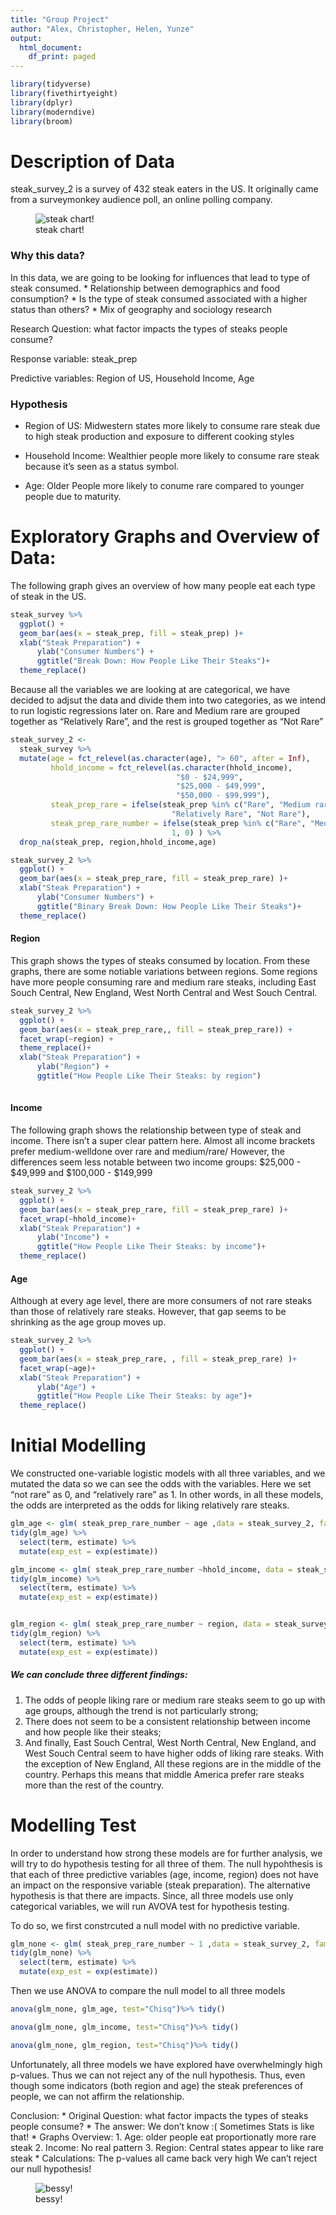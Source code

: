 ```yaml
---
title: "Group Project"
author: "Alex, Christopher, Helen, Yunze"
output:
  html_document:
    df_print: paged
---
```




```r
library(tidyverse)
library(fivethirtyeight)
library(dplyr)
library(moderndive)
library(broom)
```

# Description of Data

steak_survey_2 is a survey of 432 steak eaters in the US. It originally came from a surveymonkey audience poll, an online polling company. 


![steak chart!](https://steakandco.files.wordpress.com/2012/11/degrees2.jpg)


### Why this data?

In this data, we are going to be looking for influences that lead to type of steak consumed. 
* Relationship between demographics and food consumption?
* Is the type of steak consumed associated with a higher status than others?
* Mix of geography and sociology research

Research Question: what factor impacts the types of steaks people consume?

Response variable: steak_prep

Predictive variables: Region of US, Household Income, Age

### Hypothesis

* Region of US: Midwestern states more likely to consume rare steak due to high steak production and exposure to different cooking styles

* Household Income: Wealthier people more likely to consume rare steak because it's seen as a status symbol.

* Age: Older People more likely to conume rare compared to younger people due to maturity. 

# Exploratory Graphs and Overview of Data:

The following graph gives an overview of how many people eat each type of steak in the US. 

```r
steak_survey %>% 
  ggplot() + 
  geom_bar(aes(x = steak_prep, fill = steak_prep) )+
  xlab("Steak Preparation") +
      ylab("Consumer Numbers") +
      ggtitle("Break Down: How People Like Their Steaks")+
  theme_replace()

```


Because all the variables we are looking at are categorical, we have decided to adjsut the data and divide them into two categories, as we intend to run logistic regressions later on. Rare and Medium rare are grouped together as "Relatively Rare", and the rest is grouped together as "Not Rare"

```r

steak_survey_2 <-
  steak_survey %>% 
  mutate(age = fct_relevel(as.character(age), "> 60", after = Inf),
         hhold_income = fct_relevel(as.character(hhold_income),
                                     "$0 - $24,999",
                                     "$25,000 - $49,999",
                                     "$50,000 - $99,999"),
         steak_prep_rare = ifelse(steak_prep %in% c("Rare", "Medium rare"),
                                    "Relatively Rare", "Not Rare"),
         steak_prep_rare_number = ifelse(steak_prep %in% c("Rare", "Medium rare"),
                                    1, 0) ) %>% 
  drop_na(steak_prep, region,hhold_income,age)

steak_survey_2 %>% 
  ggplot() + 
  geom_bar(aes(x = steak_prep_rare, fill = steak_prep_rare) )+
  xlab("Steak Preparation") +
      ylab("Consumer Numbers") +
      ggtitle("Binary Break Down: How People Like Their Steaks")+
  theme_replace()


```

#### Region
This graph shows the types of steaks consumed by location. From these graphs, there are some notiable variations between regions. Some regions have more people consuming rare and medium rare steaks, including East Souch Central, New England, West North Central and West Souch Central.

```r
steak_survey_2 %>% 
  ggplot() + 
  geom_bar(aes(x = steak_prep_rare,, fill = steak_prep_rare)) +
  facet_wrap(~region) +
  theme_replace()+
  xlab("Steak Preparation") +
      ylab("Region") +
      ggtitle("How People Like Their Steaks: by region")
 
```

#### Income
The following graph shows the relationship between type of steak and income. There isn't a super clear pattern here. Almost all income brackets prefer medium-welldone over rare and medium/rare/ However, the differences seem less notable between two income groups: $25,000 - $49,999 and $100,000 - $149,999

```r
steak_survey_2 %>% 
  ggplot() + 
  geom_bar(aes(x = steak_prep_rare, fill = steak_prep_rare) )+
  facet_wrap(~hhold_income)+
  xlab("Steak Preparation") +
      ylab("Income") +
      ggtitle("How People Like Their Steaks: by income")+
  theme_replace()
```

#### Age
Although at every age level, there are more consumers of not rare steaks than those of relatively rare steaks. However, that gap seems to be shrinking as the age group moves up.

```r
steak_survey_2 %>% 
  ggplot() + 
  geom_bar(aes(x = steak_prep_rare, , fill = steak_prep_rare) )+
  facet_wrap(~age)+
  xlab("Steak Preparation") +
      ylab("Age") +
      ggtitle("How People Like Their Steaks: by age")+
  theme_replace()
```

# Initial Modelling 

We constructed one-variable logistic models with all three variables, and we mutated the data so we can see the odds with the variables. Here we set "not rare" as 0, and "relatively rare" as 1. In other words, in all these models, the odds are interpreted as the odds for liking relatively rare steaks. 

```r
glm_age <- glm( steak_prep_rare_number ~ age ,data = steak_survey_2, family = binomial(link = "logit")) 
tidy(glm_age) %>% 
  select(term, estimate) %>% 
  mutate(exp_est = exp(estimate))

glm_income <- glm( steak_prep_rare_number ~hhold_income, data = steak_survey_2, family = binomial(link = "logit"))
tidy(glm_income) %>% 
  select(term, estimate) %>% 
  mutate(exp_est = exp(estimate))


glm_region <- glm( steak_prep_rare_number ~ region, data = steak_survey_2, family = binomial(link = "logit"))
tidy(glm_region) %>% 
  select(term, estimate) %>% 
  mutate(exp_est = exp(estimate))

```

##### We can conclude three different findings: 
(@) The odds of people liking rare or medium rare steaks seem to go up with age groups, although the trend is not particularly strong; 
(@) There does not seem to be a consistent relationship between income and how people like their steaks;
(@) And finally, East Souch Central, West North Central, New England, and West Souch Central seem to have higher odds of liking rare steaks. With the exception of New England, All these regions are in the middle of the country. Perhaps this means that middle America prefer rare steaks more than the rest of the country. 

# Modelling Test 
In order to understand how strong these models are for further analysis, we will try to do hypothesis testing for all three of them. The null hypohthesis is that each of three predictive variables (age, income, region) does not have an impact on the responsive variable (steak preparation). The alternative hypothesis is that there are impacts. Since, all three models use only categorical variables, we will run AVOVA test for hypothesis testing. 

To do so, we first constrcuted a null model with no predictive variable. 

```r
glm_none <- glm( steak_prep_rare_number ~ 1 ,data = steak_survey_2, family = binomial(link = "logit")) 
tidy(glm_none) %>% 
  select(term, estimate) %>% 
  mutate(exp_est = exp(estimate))
```

Then we use ANOVA to compare the null model to all three models 

```r
anova(glm_none, glm_age, test="Chisq")%>% tidy()

anova(glm_none, glm_income, test="Chisq")%>% tidy()

anova(glm_none, glm_region, test="Chisq")%>% tidy()


```

Unfortunately, all three models we have explored have overwhelmingly high p-values. Thus we can not reject any of the null hypothesis. Thus, even though some indicators (both region and age) the steak preferences of people, we can not affirm the relationship. 


Conclusion:
* Original Question: what factor impacts the types of steaks people consume?
* The answer: We don't know :( Sometimes Stats is like that!
* Graphs Overview: 
                 1. Age: older people eat proportionatly more rare steak
                 2. Income: No real pattern
                 3. Region: Central states appear to like rare steak
* Calculations: The p-values all came back very high
                We can't reject our null hypothesis!

![bessy!](https://www.plantbasednews.org/.image/t_share/MTY1NTk1NTY0Nzk5NTAyMTE3/image-placeholder-title.jpg)


